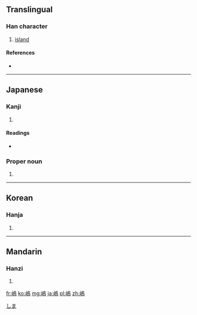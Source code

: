 {{also|島}}
==Translingual==

===Han character===
{{Han char|rn=46|rad=山|as=11|sn=14|four=|canj=山竹日火 (UHAF)}}

# [[island]]

====References====
* {{Han ref|kx=0319.080|dkj=08434|dj=0619.170|hdz=10794.190|uh=5D8B|ud=23947}}

----

==Japanese==

===Kanji===
{{ja-kanji|grade=|rs=山11}}
# {{alternative form of|島|lang=ja}}

====Readings====
* {{ja-readings|on=[[とう]] (tō)|kun=[[しま]] (shima)}} 

===Proper noun===
{{ja-pos|k|proper|hira=しま|rom=Shima}}

# {{surname|lang=ja}}

[[Category:Japanese surnames|しま]]

----

==Korean==

===Hanja===
{{ko-hanja|hangeul=[[도]]|rv=do|mr=to}}

# {{defn|lang=ko|sort=山11}}

----

==Mandarin==

===Hanzi===
{{cmn-hanzi|pin=[[dǎo]] ([[dao3]])|wg=tao<sup>3</sup>}}

# {{defn|lang=cmn|sort=山11}}

[[fr:嶋]]
[[ko:嶋]]
[[mg:嶋]]
[[ja:嶋]]
[[pl:嶋]]
[[zh:嶋]]